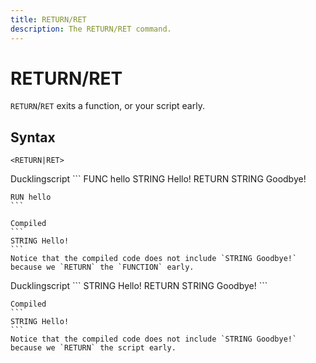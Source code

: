 ```yaml
---
title: RETURN/RET
description: The RETURN/RET command.
---
```



# RETURN/RET
`RETURN`/`RET` exits a function, or your script early.

## Syntax
```
<RETURN|RET>
```

<Tabs>
 <TabItem value="return_function_example" label="End Function" default>
    Ducklingscript
    ```
    FUNC hello 
        STRING Hello!
        RETURN
        STRING Goodbye!

    RUN hello
    ```

    Compiled
    ```
    STRING Hello!
    ```
    Notice that the compiled code does not include `STRING Goodbye!` because we `RETURN` the `FUNCTION` early.
 </TabItem>
    
 <TabItem value="return_script_example" label="End Script">
    Ducklingscript
    ```
    STRING Hello!
    RETURN
    STRING Goodbye!
    ```

    Compiled
    ```
    STRING Hello!
    ```
    Notice that the compiled code does not include `STRING Goodbye!` because we `RETURN` the script early.
 </TabItem>
</Tabs>